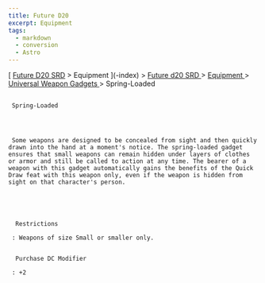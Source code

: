 ```yaml
---
title: Future D20
excerpt: Equipment
tags:
  - markdown
  - conversion
  - Astro
---
```







[
[Future D20 SRD]( / ) > Equipment
     ](-index)
     >
     [
      Future d20 SRD
     ](future-d20-srd-index)
     >
     [
      Equipment
     ](future-d20-srd-equipment-index)
     >
     [
      Universal Weapon Gadgets
     ](future-d20-srd-equipment-gadgets-universal-weapons-index)
     > Spring-Loaded
    





## 
     Spring-Loaded
    



     Some weapons are designed to be concealed from sight and then quickly drawn into the hand at a moment's notice. The spring-loaded gadget ensures that small weapons can remain hidden under layers of clothes or armor and still be called to action at any time. The bearer of a weapon with this gadget automatically gains the benefits of the Quick Draw feat with this weapon only, even if the weapon is hidden from sight on that character's person.
    




      Restrictions
     
     : Weapons of size Small or smaller only.
     

      Purchase DC Modifier
     
     : +2
    





